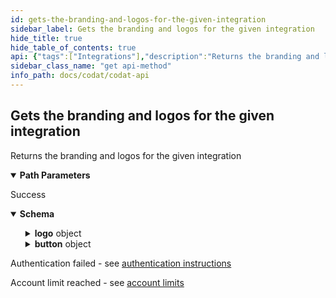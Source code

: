 ```yaml
---
id: gets-the-branding-and-logos-for-the-given-integration
sidebar_label: Gets the branding and logos for the given integration
hide_title: true
hide_table_of_contents: true
api: {"tags":["Integrations"],"description":"Returns the branding and logos for the given integration","parameters":[{"name":"platformKey","in":"path","required":true,"schema":{"type":"string"}}],"responses":{"200":{"description":"Success","content":{"application/json":{"schema":{"type":"object","properties":{"logo":{"type":"object","properties":{"full":{"type":"object","properties":{"image":{"type":"object","properties":{"src":{"type":"string","nullable":true},"alt":{"type":"string","nullable":true}},"additionalProperties":false}},"additionalProperties":false},"square":{"type":"object","properties":{"image":{"type":"object","properties":{"src":{"type":"string","nullable":true},"alt":{"type":"string","nullable":true}},"additionalProperties":false}},"additionalProperties":false}},"additionalProperties":false},"button":{"type":"object","properties":{"default":{"type":"object","properties":{"image":{"type":"object","properties":{"src":{"type":"string","nullable":true},"alt":{"type":"string","nullable":true}},"additionalProperties":false}},"additionalProperties":false},"hover":{"type":"object","properties":{"image":{"type":"object","properties":{"src":{"type":"string","nullable":true},"alt":{"type":"string","nullable":true}},"additionalProperties":false}},"additionalProperties":false}},"additionalProperties":false}},"additionalProperties":false}}}},"401":{"description":"Authentication failed - see [authentication instructions](https://docs.codat.io/docs/authentication-1)"},"402":{"description":"Account limit reached - see [account limits](https://docs.codat.io/docs/environments-1)"}},"method":"get","path":"/integrations/{platformKey}/branding","servers":[{"url":"https://api.codat.io","description":"Codat API (Production)"}],"security":[{"AuthorizationHeader":[]}],"securitySchemes":{"AuthorizationHeader":{"type":"apiKey","description":"The word \"Basic\" followed by a space and your API Key, base64 encoded, which can be found [here](https://portal-integration.codat.io/#/profile)","name":"Authorization","in":"header"}},"info":{"title":"Codat API","description":"[What's changed in our Swagger](https://docs.codat.io/docs/new-swagger-ui)","version":"v1"},"postman":{"name":"Gets the branding and logos for the given integration","description":{"content":"Returns the branding and logos for the given integration","type":"text/plain"},"url":{"path":["integrations",":platformKey","branding"],"host":["{{baseUrl}}"],"query":[],"variable":[{"disabled":false,"description":{"content":"(Required) ","type":"text/plain"},"type":"any","value":"","key":"platformKey"}]},"header":[{"key":"Accept","value":"application/json"}],"method":"GET"}}
sidebar_class_name: "get api-method"
info_path: docs/codat/codat-api
---
```



## Gets the branding and logos for the given integration



Returns the branding and logos for the given integration

<details style={{"marginBottom":"1rem"}} data-collapsed={false} open={true}><summary style={{}}><strong>Path Parameters</strong></summary><div><ul><ParamsItem className={"paramsItem"} param={{"name":"platformKey","in":"path","required":true,"schema":{"type":"string"}}}></ParamsItem></ul></div></details><div><ApiTabs><TabItem label={"200"} value={"200"}><div>

Success

</div><div><details style={{}} data-collapsed={false} open={true}><summary style={{"textAlign":"left"}}><strong>Schema</strong></summary><div style={{"textAlign":"left","marginLeft":"1rem"}}></div><ul style={{"marginLeft":"1rem"}}><SchemaItem collapsible={true} className={"schemaItem"}><details style={{}}><summary style={{}}><strong>logo</strong><span style={{"opacity":"0.6"}}> object</span></summary><div style={{"marginLeft":"1rem"}}><SchemaItem collapsible={true} className={"schemaItem"}><details style={{}}><summary style={{}}><strong>full</strong><span style={{"opacity":"0.6"}}> object</span></summary><div style={{"marginLeft":"1rem"}}><SchemaItem collapsible={true} className={"schemaItem"}><details style={{}}><summary style={{}}><strong>image</strong><span style={{"opacity":"0.6"}}> object</span></summary><div style={{"marginLeft":"1rem"}}><SchemaItem collapsible={false} name={"src"} required={false} schemaDescription={undefined} schemaName={"string"} qualifierMessage={undefined}></SchemaItem><SchemaItem collapsible={false} name={"alt"} required={false} schemaDescription={undefined} schemaName={"string"} qualifierMessage={undefined}></SchemaItem></div></details></SchemaItem></div></details></SchemaItem><SchemaItem collapsible={true} className={"schemaItem"}><details style={{}}><summary style={{}}><strong>square</strong><span style={{"opacity":"0.6"}}> object</span></summary><div style={{"marginLeft":"1rem"}}><SchemaItem collapsible={true} className={"schemaItem"}><details style={{}}><summary style={{}}><strong>image</strong><span style={{"opacity":"0.6"}}> object</span></summary><div style={{"marginLeft":"1rem"}}><SchemaItem collapsible={false} name={"src"} required={false} schemaDescription={undefined} schemaName={"string"} qualifierMessage={undefined}></SchemaItem><SchemaItem collapsible={false} name={"alt"} required={false} schemaDescription={undefined} schemaName={"string"} qualifierMessage={undefined}></SchemaItem></div></details></SchemaItem></div></details></SchemaItem></div></details></SchemaItem><SchemaItem collapsible={true} className={"schemaItem"}><details style={{}}><summary style={{}}><strong>button</strong><span style={{"opacity":"0.6"}}> object</span></summary><div style={{"marginLeft":"1rem"}}><SchemaItem collapsible={true} className={"schemaItem"}><details style={{}}><summary style={{}}><strong>default</strong><span style={{"opacity":"0.6"}}> object</span></summary><div style={{"marginLeft":"1rem"}}><SchemaItem collapsible={true} className={"schemaItem"}><details style={{}}><summary style={{}}><strong>image</strong><span style={{"opacity":"0.6"}}> object</span></summary><div style={{"marginLeft":"1rem"}}><SchemaItem collapsible={false} name={"src"} required={false} schemaDescription={undefined} schemaName={"string"} qualifierMessage={undefined}></SchemaItem><SchemaItem collapsible={false} name={"alt"} required={false} schemaDescription={undefined} schemaName={"string"} qualifierMessage={undefined}></SchemaItem></div></details></SchemaItem></div></details></SchemaItem><SchemaItem collapsible={true} className={"schemaItem"}><details style={{}}><summary style={{}}><strong>hover</strong><span style={{"opacity":"0.6"}}> object</span></summary><div style={{"marginLeft":"1rem"}}><SchemaItem collapsible={true} className={"schemaItem"}><details style={{}}><summary style={{}}><strong>image</strong><span style={{"opacity":"0.6"}}> object</span></summary><div style={{"marginLeft":"1rem"}}><SchemaItem collapsible={false} name={"src"} required={false} schemaDescription={undefined} schemaName={"string"} qualifierMessage={undefined}></SchemaItem><SchemaItem collapsible={false} name={"alt"} required={false} schemaDescription={undefined} schemaName={"string"} qualifierMessage={undefined}></SchemaItem></div></details></SchemaItem></div></details></SchemaItem></div></details></SchemaItem></ul></details></div></TabItem><TabItem label={"401"} value={"401"}><div>

Authentication failed - see [authentication instructions](https://docs.codat.io/docs/authentication-1)

</div><div></div></TabItem><TabItem label={"402"} value={"402"}><div>

Account limit reached - see [account limits](https://docs.codat.io/docs/environments-1)

</div><div></div></TabItem></ApiTabs></div>
      